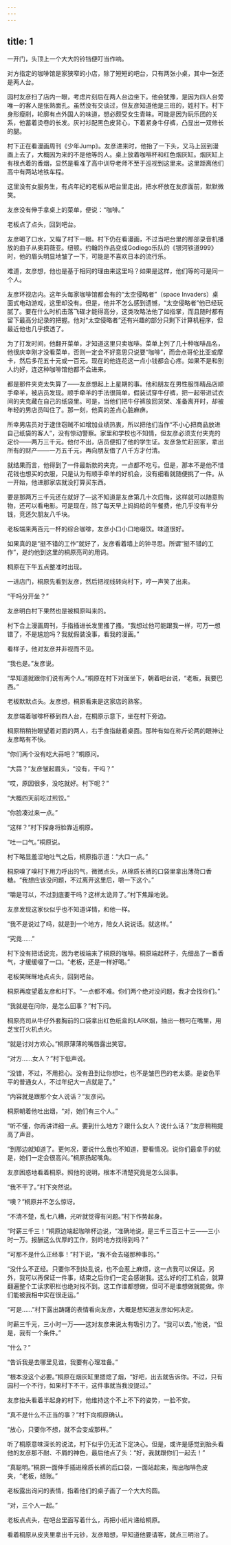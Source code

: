 ```yaml
---
---
---
```

title: 1
---



一开门，头顶上一个大大的铃铛便叮当作响。

对方指定的咖啡馆是家狭窄的小店，除了短短的吧台，只有两张小桌，其中一张还是两人台。

园村友彦扫了店内一眼，考虑片刻后在两人台边坐下。他会犹豫，是因为四人台旁唯一的客人是张熟面孔。虽然没有交谈过，但友彦知道他是三班的，姓村下。村下身形瘦削，轮廓有点外国人的味道，想必颇受女生青睐。可能是因为玩乐团的关系，他蓄着烫卷的长发。灰衬衫配黑色皮背心，下着紧身牛仔裤，凸显出一双修长的腿。

村下正在看漫画周刊《少年Jump》。友彦进来时，他抬了一下头，又马上回到漫画上去了，大概因为来的不是他等的人。桌上放着咖啡杯和红色烟灰缸。烟灰缸上有根点着的香烟，显然是看准了高中训导老师不至于巡视到这里来。这里距离他们高中有两站地铁车程。

这里没有女服务生，有点年纪的老板从吧台里走出，把水杯放在友彦面前，默默微笑。

友彦没有伸手拿桌上的菜单，便说：“咖啡。”

老板点了点头，回到吧台。

友彦喝了口水，又瞄了村下一眼。村下仍在看漫画，不过当吧台里的那部录音机播放的曲子从奥莉薇亚。纽顿。约翰的作品变成Godiego乐队的《银河铁道999》时，他的眉头明显地皱了一下，可能是不喜欢日本的流行乐。

难道，友彦想，他也是基于相同的理由来这里吗？如果是这样，他们等的可是同一个人。

友彦环视店内。这年头每家咖啡馆都会有的“太空侵略者”（space Invaders）桌面式电动游戏，这里却没有。但是，他并不怎么感到遗憾，“太空侵略者”他已经玩腻了。要在什么时机击落飞碟才能得高分，这类攻略法他了如指掌，而且随时都有留下最高分纪录的把握。他对“太空侵略者”还有兴趣的部分只剩下计算机程序，但最近他也几乎摸透了。

为了打发时间，他翻开菜单，才知道这里只卖咖啡。菜单上列了几十种咖啡品名，他很庆幸刚才没看菜单，否则一定会不好意思只说要“咖啡”，而会点哥伦比亚或摩卡，然后多花五十元或一百元。现在的他连花这一点小钱都会心疼。如果不是和别人约好，连这种咖啡馆他都不会进来。

都是那件夹克太失算了——友彦想起上上星期的事。他和朋友在男性服饰精品店顺手牵羊，被店员发现。顺手牵羊的手法很简单，假装试穿牛仔裤，把一起带进试衣间的夹克藏在自己的纸袋里。可是，当他们把牛仔裤放回货架、准备离开时，却被年轻的男店员叫住了。那一刻，他真的差点心脏麻痹。

所幸男店员对于逮住窃贼不如增加业绩热衷，所以把他们当作“不小心把商品放进自己纸袋的客人”，没有惊动警察。家里和学校也不知情，但友彦必须支付夹克的定价——两万三千元。他付不出，店员便扣了他的学生证。友彦急忙赶回家，拿出所有的财产——一万五千元，再向朋友借了八千方才付清。

就结果而言，他得到了一件最新款的夹克，一点都不吃亏。但是，那本不是他不惜花钱也想买的衣服，只是认为有顺手牵羊的好机会，没有细看就随便挑了一件。从一开始，他进那家店就没打算买东西。

要是那两万三千元还在就好了—这不知道是友彦第几十次后悔，这样就可以随意购物，还可以看电影。可是现在，除了每天早上妈妈给的午餐费，他几乎没有半分钱，竞还欠朋友八千块。

老板端来两百元一杯的综合咖啡，友彦小口小口地啜饮。味道很好。

如果真的是“挺不错的工作”就好了，友彦看着墙上的钟寻思。所谓“挺不错的工作”，是约他到这里的桐原亮司的用词。

桐原在下午五点整准时出现。

一进店门，桐原先看到友彦，然后把视线转向村下，哼一声笑了出来。

“干吗分开坐？”

友彦明白村下果然也是被桐原叫来的。

村下合上漫画周刊，手指插进长发里搔了搔。“我想过他可能跟我一样，可万一想错了，不是尴尬吗？我就假装没事，看我的漫画。”

看样子，他对友彦并非视而不见。

“我也是。”友彦说。

“早知道就跟你们说有两个人。”桐原在村下对面坐下，朝着吧台说，“老板，我要巴西。”

老板默默点头。友彦想，桐原看来是这家店的熟客。

友彦端着咖啡杯移到四人台，在桐原示意下，坐在村下旁边。

桐原稍稍抬眼望着对面的两人，右手食指敲着桌面。那种有如在称斤论两的眼神让友彦略有不快。

“你们两个没有吃大蒜吧？”桐原问。

“大蒜？”友彦皱起眉头，“没有，干吗？”

“哎，原因很多，没吃就好。村下呢？”

“大概四天前吃过煎饺。”

“你脸凑过来一点。”

“这样？”村下探身将脸靠近桐原。

“吐一口气。”桐原说。

村下略显羞涩地吐气之后，桐原指示道：“大口一点。”

桐原嗅了嗅村下用力呼出的气，微微点头，从棉质长裤的口袋里拿出薄荷口香糖。“我想应该没问题，不过离开这里后，嚼一下这个。”

“嚼是可以，不过到底要干吗？这样太诡异了。”村下焦躁地说。

友彦发现这家伙似乎也不知道详情，和他一样。

“我不是说过了吗，就是到一个地方，陪女人说说话。就这样。”

“究竟……”

村下没有把话说完，因为老板端来了桐原的咖啡。桐原端起杯子，先细品了一番香气，才缓缓啜了一口。“老板，还是一样好喝。”

老板笑眯眯地点点头，回到吧台。

桐原再度望着友彦和村下。“一点都不难。你们两个绝对没问题，我才会找你们。”

“我就是在问你，是怎么回事？”村下问。

桐原亮司从牛仔外套胸前的口袋拿出红色纸盒的LARK烟，抽出一根叼在嘴里，用芝宝打火机点火。

“就是讨对方欢心。”桐原薄薄的嘴唇露出笑容。

“对方……女人？”村下低声说。

“没错，不过，不用担心。没有丑到让你想吐，也不是皱巴巴的老太婆。是姿色平平的普通女人，不过年纪大一点就是了。”

“内容就是跟那个女人说话？”友彦问。

桐原朝着他吐出烟，“对，她们有三个人。”

“听不懂，你再讲详细一点。要到什么地方？跟什么女人？说什么话？”友彦稍稍提高了声音。

“到那边就知道了。更何况，要说什么我也不知道，要看情况。说你们最拿手的就是，她们一定会很高兴。”桐原扬起嘴角。

友彦困惑地看着桐原。照他的说明，根本不清楚究竟是怎么回事。

“我不干了。”村下突然说。

“噢？”桐原并不怎么惊讶。

“不清不楚，乱七八糟，光听就觉得有问题。”村下作势起身。

“时薪三千三！”桐原边端起咖啡杯边说，“准确地说，是三千三百三十三——三小时一万。报酬这么优厚的工作，别的地方找得到吗？”

“可那不是什么正经事！”村下说，“我不会去碰那种事的。”

“没什么不正经。只要你不到处乱说，也不会惹上麻烦，这一点我可以保证。另外，我可以再保证一件事，结束之后你们一定会感谢我。这么好的打工机会，就算翻遍整个工读求职栏也绝对找不到。这工作谁都想做，但可不是谁想做就能做。你们能被我相中实在很走运。”

“可是……”村下露出踌躇的表情看向友彦，大概是想知道友彦如何决定。

时薪三千元，三小时一万——这对友彦来说太有吸引力了。“我可以去，”他说，“但是，我有一个条件。”

“什么？”

“告诉我是去哪里见谁，我要有心理准备。”

“根本没这个必要。”桐原在烟灰缸里摁熄了烟，“好吧，出去就告诉你。不过，只有园村一个不行，如果村下不干，这件事就当我没提过。”

友彦抬头看着半起身的村下，他维持这个不上不下的姿势，一脸不安。

“真不是什么不正当的事？”村下向桐原确认。

“放心，只要你不想，就不会变成那样。”

听了桐原意味深长的说法，村下似乎仍无法下定决心。但是，或许是感觉到抬头看他的友彦那不耐、不屑的神色，最后他点了头：“好，我就跟你们一起去！”

“真聪明。”桐原一面伸手插进棉质长裤的后口袋，一面站起来，掏出咖啡色皮夹，“老板，结账。”

老板露出询问的表情，指着他们的桌子画了一个大大的圆。

“对，三个人一起。”

老板点点头，在吧台里面写着什么，再把小纸片递给桐原。

看着桐原从皮夹里拿出千元钞，友彦暗想，早知道他要请客，就点三明治了。